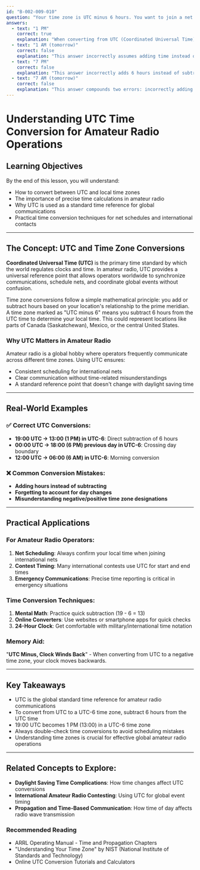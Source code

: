 ```yaml
---
id: "B-002-009-010"
question: "Your time zone is UTC minus 6 hours. You want to join a net scheduled for 19:00 UTC. What is the local scheduled time?"
answers:
  - text: "1 PM"
    correct: true
    explanation: "When converting from UTC (Coordinated Universal Time) to a time zone 6 hours behind, you subtract 6 hours from the UTC time. 19:00 UTC minus 6 hours equals 13:00 local time, which is 1 PM. This calculation is crucial for amateur radio operators coordinating communications across different time zones."
  - text: "1 AM (tomorrow)"
    correct: false
    explanation: "This answer incorrectly assumes adding time instead of subtracting, and mistakenly places the time in the early morning hours of the next day. 19:00 UTC minus 6 hours is still within the same day and occurs in the afternoon, not early morning."
  - text: "7 PM"
    correct: false
    explanation: "This answer incorrectly adds 6 hours instead of subtracting, resulting in an evening time that does not match the actual local time when converting from UTC to a UTC-6 time zone."
  - text: "7 AM (tomorrow)"
    correct: false
    explanation: "This answer compounds two errors: incorrectly adding hours and misplacing the time in the early morning of the next day. 19:00 UTC minus 6 hours results in 1 PM on the same day, not 7 AM the next morning."
---
```


# Understanding UTC Time Conversion for Amateur Radio Operations

## Learning Objectives
By the end of this lesson, you will understand:
- How to convert between UTC and local time zones
- The importance of precise time calculations in amateur radio
- Why UTC is used as a standard time reference for global communications
- Practical time conversion techniques for net schedules and international contacts

---

## The Concept: UTC and Time Zone Conversions

**Coordinated Universal Time (UTC)** is the primary time standard by which the world regulates clocks and time. In amateur radio, UTC provides a universal reference point that allows operators worldwide to synchronize communications, schedule nets, and coordinate global events without confusion.

Time zone conversions follow a simple mathematical principle: you add or subtract hours based on your location's relationship to the prime meridian. A time zone marked as "UTC minus 6" means you subtract 6 hours from the UTC time to determine your local time. This could represent locations like parts of Canada (Saskatchewan), Mexico, or the central United States.

### Why UTC Matters in Amateur Radio

Amateur radio is a global hobby where operators frequently communicate across different time zones. Using UTC ensures:
- Consistent scheduling for international nets
- Clear communication without time-related misunderstandings
- A standard reference point that doesn't change with daylight saving time

---

## Real-World Examples

### ✅ Correct UTC Conversions:
- **19:00 UTC → 13:00 (1 PM) in UTC-6**: Direct subtraction of 6 hours
- **00:00 UTC → 18:00 (6 PM) previous day in UTC-6**: Crossing day boundary
- **12:00 UTC → 06:00 (6 AM) in UTC-6**: Morning conversion

### ❌ Common Conversion Mistakes:
- **Adding hours instead of subtracting**
- **Forgetting to account for day changes**
- **Misunderstanding negative/positive time zone designations**

---

## Practical Applications

### For Amateur Radio Operators:
1. **Net Scheduling**: Always confirm your local time when joining international nets
2. **Contest Timing**: Many international contests use UTC for start and end times
3. **Emergency Communications**: Precise time reporting is critical in emergency situations

### Time Conversion Techniques:
1. **Mental Math**: Practice quick subtraction (19 - 6 = 13)
2. **Online Converters**: Use websites or smartphone apps for quick checks
3. **24-Hour Clock**: Get comfortable with military/international time notation

### Memory Aid:
"**UTC Minus, Clock Winds Back**" - When converting from UTC to a negative time zone, your clock moves backwards.

---

## Key Takeaways

- UTC is the global standard time reference for amateur radio communications
- To convert from UTC to a UTC-6 time zone, subtract 6 hours from the UTC time
- 19:00 UTC becomes 1 PM (13:00) in a UTC-6 time zone
- Always double-check time conversions to avoid scheduling mistakes
- Understanding time zones is crucial for effective global amateur radio operations

---

## Related Concepts to Explore:
- **Daylight Saving Time Complications**: How time changes affect UTC conversions
- **International Amateur Radio Contesting**: Using UTC for global event timing
- **Propagation and Time-Based Communication**: How time of day affects radio wave transmission

### Recommended Reading
- ARRL Operating Manual - Time and Propagation Chapters
- "Understanding Your Time Zone" by NIST (National Institute of Standards and Technology)
- Online UTC Conversion Tutorials and Calculators